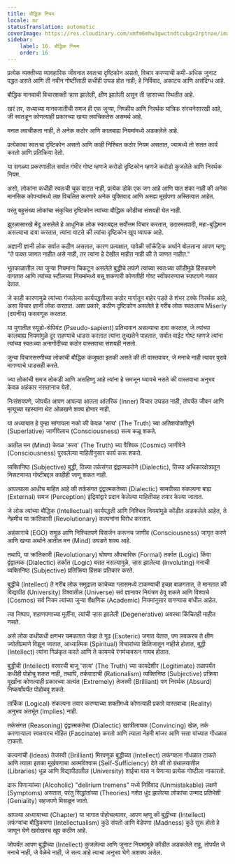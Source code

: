 ```yaml
---
title: बौद्धिक नियम
locale: mr
statusTranslation: automatic
coverImage: https://res.cloudinary.com/xmfm6mhw3gwctndtcubgx2rptnae/image/upload/v1741354419/small_cover_la_gran_rebelion_28716e29d2.webp
sidebar:
    label: 16. बौद्धिक नियम
    order: 16
---
```

प्रत्येक व्यक्तीच्या व्यावहारिक जीवनात स्वतःचा दृष्टिकोन असतो, विचार करण्याची कमी-अधिक जुनाट पद्धत असते आणि ती नवीन गोष्टींसाठी कधीही उघड होत नाही; हे निर्विवाद, अकाट्य आणि असंदिग्ध आहे.

बौद्धिक मानवाची विचारशक्ती र्‍हास झालेली, क्षीण झालेली असून ती ऱ्हासाच्या स्थितीत आहे.

खरं तर, सध्याच्या मानवजातीची समज ही एक जुन्या, निष्क्रीय आणि निरर्थक यांत्रिक संरचनेसारखी आहे, जी स्वतःहून कोणत्याही प्रकारच्या खऱ्या लवचिकतेस असमर्थ आहे.

मनात लवचीकता नाही, ते अनेक कठोर आणि कालबाह्य नियमांमध्ये अडकलेले आहे.

प्रत्येकाचा स्वतःचा दृष्टिकोन असतो आणि काही निश्चित कठोर नियम असतात, ज्यामध्ये तो सतत कार्य करतो आणि प्रतिक्रिया देतो.

या सगळ्या प्रकरणातील सर्वात गंभीर गोष्ट म्हणजे करोडो दृष्टिकोन म्हणजे करोडो कुजलेले आणि निरर्थक नियम.

असो, लोकांना कधीही स्वतःची चूक वाटत नाही, प्रत्येक डोके एक जग आहे आणि यात शंका नाही की अनेक मानसिक कोपऱ्यांमध्ये लक्ष विचलित करणारे अनेक युक्तिवाद आणि असह्य मूर्खपणा अस्तित्वात आहेत.

परंतु बहुसंख्य लोकांचा संकुचित दृष्टिकोन त्यांच्या बौद्धिक कोंडीचा संशयही घेत नाही.

झुरळासारखे मेंदू असलेले हे आधुनिक लोक स्वतःबद्दल सर्वोत्तम विचार करतात, उदारमतवादी, महा-बुद्धिमान असल्याचा दावा करतात, त्यांना वाटते की त्यांचा दृष्टिकोन खूप व्यापक आहे.

अज्ञानी ज्ञानी लोक सर्वात कठीण असतात, कारण प्रत्यक्षात, यावेळी सॉक्रॅटिक अर्थाने बोलताना आपण म्हणू: "ते फक्त जाणत नाहीत असे नाही, तर त्यांना हे देखील माहीत नाही की ते जाणत नाहीत."

भूतकाळातील त्या जुन्या नियमांना चिकटून असलेले बुद्धीचे लफंगे त्यांच्या स्वतःच्या कोंडीमुळे हिंसकपणे वागतात आणि त्यांच्या स्टीलच्या नियमांमध्ये बसू शकणारी कोणतीही गोष्ट स्वीकारण्यास स्पष्टपणे नकार देतात.

जे काही कारणामुळे त्यांच्या गंजलेल्या कार्यपद्धतीच्या कठोर मार्गातून बाहेर पडते ते शंभर टक्के निरर्थक आहे, असा विचार ज्ञानी लोक करतात. अशा प्रकारे, कठीण दृष्टिकोन असलेले हे गरीब लोक स्वतःलाच Miserly (दयनीय) फसवणूक करतात.

या युगातील स्यूडो-सेपियंट (Pseudo-sapient) प्रतिभावान असल्याचा दावा करतात, जे त्यांच्या कालबाह्य नियमांमुळे दूर राहण्याचे धाडस करतात त्यांना तुच्छतेने पाहतात, सर्वात वाईट गोष्ट म्हणजे त्यांना त्यांच्या स्वतःच्या अनागोंदीच्या कठोर वास्तवाचा संशयही नसतो.

जुन्या विचारसरणीच्या लोकांची बौद्धिक कंजूषता इतकी असते की ती वास्तवावर, जे मनाचे नाही त्यावर पुरावे मागण्याचे धाडसही करते.

ज्या लोकांची समज तोकडी आणि असहिष्णु आहे त्यांना हे समजून घ्यायचे नसते की वास्तवाचा अनुभव केवळ अहंकार नसतानाच येतो.

निःसंशयपणे, जोपर्यंत आपण आपल्या आतला आंतरिक (Inner)  विचार उघडत नाही, तोपर्यंत जीवन आणि मृत्यूच्या रहस्यांना थेट ओळखणे शक्य होणार नाही.

या अध्यायात हे पुन्हा सांगायला नको की केवळ 'सत्य' (The Truth) च्या अतिशयोक्तीपूर्ण (Superlative) जाणीवेलाच (Consciousness) सत्य कळू शकते.

आतील मन (Mind) केवळ 'सत्य' (The Truth) च्या वैश्विक (Cosmic) जाणीवेने (Consciousness) पुरवलेल्या माहितीनुसार कार्य करू शकते.

व्यक्तिनिष्ठ (Subjective) बुद्धी, तिच्या तर्कसंगत द्वंद्वात्मकतेने (Dialectic), तिच्या अधिकारक्षेत्रातून निसटणाऱ्या गोष्टीबद्दल काहीही जाणू शकत नाही.

आपल्याला आधीच माहित आहे की तर्कसंगत द्वंद्वात्मकतेच्या (Dialectic) सामग्रीच्या संकल्पना बाह्य (External)  समज (Perception) इंद्रियांद्वारे प्रदान केलेल्या माहितीसह तयार केल्या जातात.

जे लोक त्यांच्या बौद्धिक (Intellectual) कार्यपद्धती आणि निश्चित नियमांमुळे कोंडीत अडकलेले आहेत, ते नेहमीच या क्रांतिकारी (Revolutionary) कल्पनांना विरोध करतात.

अहंकाराचे (EGO) समूळ आणि निश्चितपणे विसर्जन करूनच जाणीव (Consciousness) जागृत करणे आणि खऱ्या अर्थाने आतील मन (Mind) उघडणे शक्य आहे.

तथापि, या क्रांतिकारी (Revolutionary) घोषणा औपचारिक (Formal) तर्कात (Logic) किंवा द्वंद्वात्मक (Dialectic) तर्कात (Logic) बसत नसल्यामुळे, ऱ्हास झालेल्या (Involuting) मनाची व्यक्तिनिष्ठ (Subjective) प्रतिक्रिया हिंसक प्रतिकार करते.

बुद्धीचे (Intellect) ते गरीब लोक समुद्राला काचेच्या ग्लासमध्ये टाकण्याची इच्छा बाळगतात, ते मानतात की विद्यापीठ (University) विश्वातील (Universe) सर्व ज्ञानावर नियंत्रण ठेवू शकते आणि विश्वाचे (Cosmos) सर्व नियम त्यांच्या जुन्या शैक्षणिक (Academic) नियमांनुसार वागण्यास बांधील आहेत.

त्या निष्पाप, शहाणपणाच्या मूर्तींना, त्यांची र्‍हास झालेली (Degenerative) अवस्था किंचितही माहीत नसते.

असे लोक कधीकधी क्षणभर चमकतात जेव्हा ते गूढ (Esoteric) जगात येतात, पण लवकरच ते क्षीण ज्योतीप्रमाणे विझून जातात, आध्यात्मिक (Spiritual) विचारांच्या क्षितिजातून नाहीसे होतात, बुद्धी (Intellect) त्यांना गिळंकृत करते आणि ते कायमचे रंगमंचावरून गायब होतात.

बुद्धीची (Intellect) वरवरची बाजू 'सत्य' (The Truth) च्या कायदेशीर (Legitimate) तळापर्यंत कधीही पोहोचू शकत नाही, तथापि, तर्कवादाची (Rationalism) व्यक्तिनिष्ठ (Subjective) प्रक्रिया मूर्खांना कोणत्याही प्रकारच्या अत्यंत (Extremely) तेजस्वी (Brilliant) पण निरर्थक (Absurd) निष्कर्षांपर्यंत पोहोचवू शकते.

तार्किक (Logical) संकल्पना तयार करण्याच्या शक्तीमध्ये कोणत्याही प्रकारे वास्तवाचा (Reality) अनुभव अंतर्भूत (Implies) नाही.

तर्कसंगत (Reasoning) द्वंद्वात्मकतेचा (Dialectic) खात्रीलायक (Convincing) खेळ, तर्क करणाऱ्याला स्वतःवरच मोहित (Fascinate) करतो आणि त्याला नेहमी मांजर आणि ससा यांच्यात गोंधळात टाकतो.

कल्पनांची (Ideas) तेजस्वी (Brilliant) मिरवणूक बुद्धीच्या (Intellect) लफंग्याला गोंधळात टाकते आणि त्याला इतका मूर्खपणाचा आत्मविश्वास (Self-Sufficiency) देते की तो ग्रंथालयातील (Libraries) धूळ आणि विद्यापीठातील (University) शाईचा वास न येणाऱ्या प्रत्येक गोष्टीला नाकारतो.

दारू पिणाऱ्यांच्या (Alcoholic) "delirium tremens" मध्ये निर्विवाद (Unmistakable) लक्षणे (Symptoms) असतात, परंतु सिद्धांतांच्या (Theories) नशेत धुंद झालेल्या लोकांचा उन्माद प्रतिभेशी (Geniality) सहजपणे मिसळून जातो.

आपल्या अध्यायाच्या (Chapter) या भागात पोहोचल्यावर, आपण म्हणू की बुद्धीच्या (Intellect) लफंग्यांचा बौद्धिकपणा (Intellectualism) कुठे संपतो आणि वेडेपणा (Madness) कुठे सुरू होतो हे जाणून घेणे खरोखरच खूप कठीण आहे.

जोपर्यंत आपण बुद्धीच्या (Intellect) कुजलेल्या आणि जुनाट नियमांमुळे कोंडीत अडकलेले राहू, तोपर्यंत जे मनाचे नाही, जे वेळेचे नाही, जे सत्य आहे त्याचा अनुभव घेणे अशक्य असेल.

